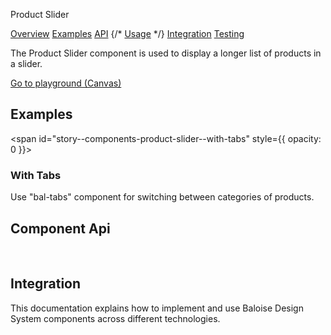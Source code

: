 
<bal-doc-banner id="story--components-product-slider--basic" status="rebranded,css">Product Slider</bal-doc-banner>

<bal-doc-tabs>
  <a href="#story--components-accordion--basic">Overview</a>
  <a href="#examples">Examples</a>
  <a href="#component-api">API</a>
  {/* <a href="#usage">Usage</a> */}
  <a href="#integration">Integration</a>
  <a href="#testing">Testing</a>
</bal-doc-tabs>

<bal-doc-lead>The Product Slider component is used to display a longer list of products in a slider.</bal-doc-lead>

<Canvas withSource="open">
  <Story id="components-product-slider--basic" />
</Canvas>

<bal-doc-app>
  <bal-button-group class="mb-6" position="center">
    <a class="button is-primary" href="?path=/story/components-product-slider--basic">
      Go to playground (Canvas)
    </a>
  </bal-button-group>
</bal-doc-app>

## Examples

<span id="story--components-product-slider--with-tabs" style={{ opacity: 0 }}></span>

### With Tabs

Use "bal-tabs" component for switching between categories of products.

<Canvas>
  <Story id="components-product-slider--with-tabs" />
</Canvas>

## Component Api

<Description markdown={readme} />

<br />

## Integration

This documentation explains how to implement and use Baloise Design System components across different technologies.

<bal-doc-link-list>
  <a href="?path=/docs/getting-started-html5-overview--page">
    <bal-doc-link-list-item template="html5"></bal-doc-link-list-item>
  </a>
  <a href="?path=/docs/getting-started-vue-overview--page">
    <bal-doc-link-list-item template="vue"></bal-doc-link-list-item>
  </a>
  <a href="?path=/docs/getting-started-angular-overview--page">
    <bal-doc-link-list-item template="angular"></bal-doc-link-list-item>
  </a>
  <a href="?path=/docs/getting-started-react-overview--page">
    <bal-doc-link-list-item template="react"></bal-doc-link-list-item>
  </a>
</bal-doc-link-list>


<Description markdown={testing} />

<bal-doc-github link="/components/bal-product-slider/stories/bal-product-slider.docs.mdx"></bal-doc-github>
